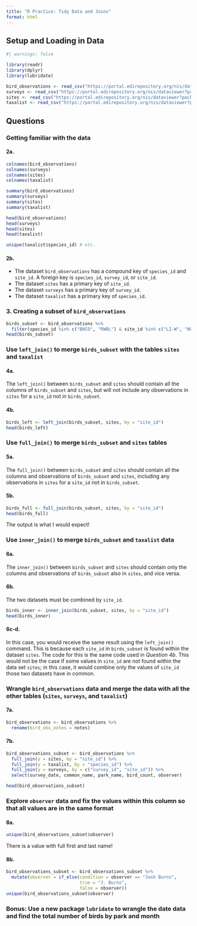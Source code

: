 ```yaml
---
title: "R Practice: Tidy Data and Joins"
format: html
---
```


## Setup and Loading in Data

```r
#| warnings: false

library(readr)
library(dplyr)
library(lubridate)

bird_observations <- read_csv("https://portal.edirepository.org/nis/dataviewer?packageid=knb-lter-cap.256.10&entityid=53edaa7a0e083013d9bf20322db1780e")
surveys <- read_csv("https://portal.edirepository.org/nis/dataviewer?packageid=knb-lter-cap.256.10&entityid=b2466fa5cb5ed7ee1ea91398fc291c59")
sites <- read_csv("https://portal.edirepository.org/nis/dataviewer?packageid=knb-lter-cap.256.10&entityid=81bf72420e69077097fb0790dcdc63a6")
taxalist <- read_csv("https://portal.edirepository.org/nis/dataviewer?packageid=knb-lter-cap.256.10&entityid=58f863b7e3066e68536a9cacdc7bd58e")
```

## Questions

### Getting familiar with the data

#### 2a.

```r
colnames(bird_observations)
colnames(surveys)
colnames(sites)
colnames(taxalist)

summary(bird_observations)
summary(surveys)
summary(sites)
summary(taxalist)

head(bird_observations)
head(surveys)
head(sites)
head(taxalist)

unique(taxalist$species_id) # etc.
```

#### 2b.

-   The dataset `bird_observations` has a compound key of `species_id` and `site_id`. A foreign key is `species_id`, `survey_id`, or `site_id`.
-   The dataset `sites` has a primary key of `site_id`.
-   The dataset `surveys` has a primary key of `survey_id`.
-   The dataset `taxalist` has a primary key of `species_id`.

### 3. Creating a subset of `bird_observations`
```r
birds_subset <- bird_observations %>%
  filter(species_id %in% c("BHCO", "RWBL") & site_id %in% c("LI-W", "NU-C"))
head(birds_subset)
```

### Use `left_join()` to merge `birds_subset` with the tables `sites` and `taxalist`

#### 4a.
The `left_join()` between `birds_subset` and `sites` should contain all the columns of `birds_subset` and `sites`, but will not include any observations in `sites` for a `site_id` not in `birds_subset`.

#### 4b.
```r
birds_left <- left_join(birds_subset, sites, by = "site_id")
head(birds_left)
```

### Use `full_join()` to merge `birds_subset` and `sites` tables

#### 5a.
The `full_join()` between `birds_subset` and `sites` should contain all the columns and observations of `birds_subset` and `sites`, including any observations in `sites` for a `site_id` not in `birds_subset`.

#### 5b.
```r
birds_full <- full_join(birds_subset, sites, by = "site_id")
head(birds_full)
```
The output is what I would expect! 

### Use `inner_join()` to merge `birds_subset` and `taxalist` data

#### 6a.
The `inner_join()` between `birds_subset` and `sites` should contain only the columns and observations of `birds_subset` also in `sites`, and vice versa.

#### 6b.
The two datasets must be combined by `site_id`.
```r
birds_inner <- inner_join(birds_subset, sites, by = "site_id")
head(birds_inner)
```

#### 6c-d.
In this case, you would receive the same result using the `left_join()` command. This is because each `site_id` in `birds_subset` is found within the dataset `sites`. The code for this is the same code used in *Question 4b*. This would not be the case if some values in `site_id` are not found within the data set `sites`; in this case, it would combine only the values of `site_id` those two datasets have in common.

### Wrangle `bird_observations` data and merge the data with all the other tables (`sites`, `surveys`, and `taxalist`)

#### 7a.
```r
bird_observations <- bird_observations %>%
  rename(bird_obs_notes = notes)
```

#### 7b.
```r
bird_observations_subset <- bird_observations %>%
  full_join(y = sites, by = "site_id") %>%
  full_join(y = taxalist, by = "species_id") %>%
  full_join(y = surveys, by = c("survey_id", "site_id")) %>%
  select(survey_date, common_name, park_name, bird_count, observer)

head(bird_observations_subset)
```

### Explore `observer` data and fix the values within this column so that all values are in the same format

#### 8a.
```r
unique(bird_observations_subset$observer)
```
There is a value with full first and last name! 

#### 8b.
```r
bird_observations_subset <- bird_observations_subset %>%
  mutate(observer = if_else(condition = observer == "Josh Burns", 
                            true = "J. Burns", 
                            false = observer))
unique(bird_observations_subset$observer)
```


### Bonus: Use a new package `lubridate` to wrangle the date data and find the total number of birds by park and month
